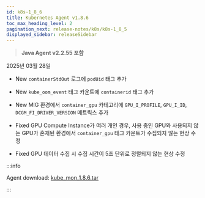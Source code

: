 ```yaml
---
id: k8s-1_8_6
title: Kubernetes Agent v1.8.6
toc_max_heading_level: 2
pagination_next: release-notes/k8s/k8s-1_8_5
displayed_sidebar: releaseSidebar
---
```


> **Java Agent v2.2.55 포함**

2025년 03월 28일

- <Status priority='1'>New</Status> `containerStdOut` 로그에 `podUid` 태그 추가

- <Status priority='1'>New</Status> `kube_oom_event` 태그 카운트에 `containerid` 태그 추가

- <Status priority='1'>New</Status> MIG 환경에서 `container_gpu` 카테고리에 `GPU_I_PROFILE`, `GPU_I_ID`, `DCGM_FI_DRIVER_VERSION` 메트릭스 추가

- <Status priority='0'>Fixed</Status> GPU Compute Instance가 여러 개인 경우, 사용 중인 GPU와 사용되지 않는 GPU가 혼재된 환경에서 `container_gpu` 태그 카운트가 수집되지 않는 현상 수정

- <Status priority='0'>Fixed</Status> GPU 데이터 수집 시 수집 시간이 5초 단위로 정렬되지 않는 현상 수정

:::info

Agent download: [kube_mon_1.8.6.tar](https://repo.whatap.io/docker/kube_mon_1.8.6.tar)

:::